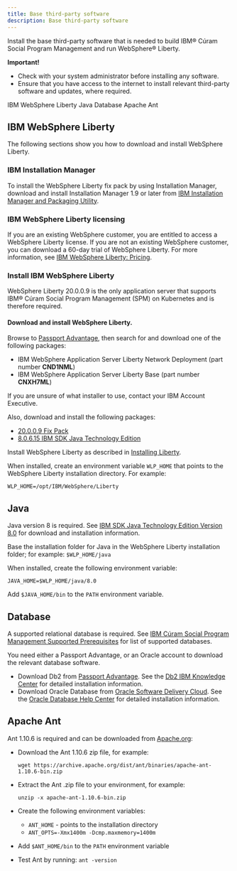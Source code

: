 ```yaml
---
title: Base third-party software
description: Base third-party software
---
```


Install the base third-party software that is needed to build IBM® Cúram Social Program Management and run WebSphere® Liberty.

<InlineNotification kind="warning">

**Important!**

* Check with your system administrator before installing any software.
* Ensure that you have access to the internet to install relevant third-party software and updates, where required.

</InlineNotification>

<AnchorLinks small>
  <AnchorLink>IBM WebSphere Liberty</AnchorLink>
  <AnchorLink>Java</AnchorLink>
  <AnchorLink>Database</AnchorLink>
  <AnchorLink>Apache Ant</AnchorLink>
</AnchorLinks>

## IBM WebSphere Liberty

The following sections show you how to download and install WebSphere Liberty.

### IBM Installation Manager

To install the WebSphere Liberty fix pack by using Installation Manager, download and install Installation Manager 1.9 or later from [IBM Installation Manager and Packaging Utility](https://www.ibm.com/support/pages/installation-manager-and-packaging-utility-download-documents).

### IBM WebSphere Liberty licensing

If you are an existing WebSphere customer, you are entitled to access a WebSphere Liberty license.
If you are not an existing WebSphere customer, you can download a 60-day trial of WebSphere Liberty. For more information, see [IBM WebSphere Liberty: Pricing](https://www.ibm.com/cloud/websphere-liberty/pricing).

### Install IBM WebSphere Liberty

WebSphere Liberty 20.0.0.9 is the only application server that supports IBM® Cúram Social Program Management (SPM) on Kubernetes and is therefore required.

#### Download and install WebSphere Liberty.

Browse to [Passport Advantage](https://www.ibm.com/software/passportadvantage/index.html), then search for and download one of the following packages:

* IBM WebSphere Application Server Liberty Network Deployment (part number **CND1NML**)
* IBM WebSphere Application Server Liberty Base (part number **CNXH7ML**)

If you are unsure of what installer to use, contact your IBM Account Executive.

Also, download and install the following packages:

* [20.0.0.9 Fix Pack](https://www.ibm.com/support/pages/node/6324189)
* [8.0.6.15 IBM SDK Java Technology Edition](https://www.ibm.com/support/pages/node/587245#80615)

Install WebSphere Liberty as described in [Installing Liberty](https://www.ibm.com/support/knowledgecenter/SSEQTP_liberty/com.ibm.websphere.wlp.nd.multiplatform.doc/ae/twlp_inst_top.html).

When installed, create an environment variable `WLP_HOME` that points to the WebSphere Liberty installation directory. For example:

```shell
WLP_HOME=/opt/IBM/WebSphere/Liberty
```

## Java

Java version 8 is required. See
[IBM SDK Java Technology Edition Version 8.0](https://www.ibm.com/support/pages/ibm-sdk-java-technology-edition-version-80-websphere-application-server-using-installation-manager)
for download and installation information.

Base the installation folder for Java in the WebSphere Liberty installation folder; for example: `$WLP_HOME/java`

When installed, create the following environment variable:

`JAVA_HOME=$WLP_HOME/java/8.0`

Add `$JAVA_HOME/bin` to the `PATH` environment variable.

## Database

A supported relational database is required. See [IBM Cúram Social Program Management Supported Prerequisites](https://www.ibm.com/support/pages/ibm-c%C3%BAram-social-program-management-supported-prerequisites) for list of supported databases.

You need either a Passport Advantage, or an Oracle account to download the relevant database software.

* Download Db2 from [Passport Advantage](https://www.ibm.com/software/passportadvantage/index.html).
 See the [Db2 IBM Knowledge Center](https://www.ibm.com/support/knowledgecenter/en/SSEPGG_11.1.0/com.ibm.db2.luw.qb.server.doc/doc/c0060076.html) for detailed installation information.
* Download Oracle Database from [Oracle Software Delivery Cloud](https://edelivery.oracle.com/osdc/faces/SoftwareDelivery).
 See the [Oracle Database Help Center](https://docs.oracle.com/en/database/oracle/oracle-database/12.2/index.html) for detailed installation information.

## Apache Ant

Ant 1.10.6 is required and can be downloaded from [Apache.org](https://archive.apache.org/dist/ant/binaries/):

* Download the Ant 1.10.6 zip file, for example:

  `wget https://archive.apache.org/dist/ant/binaries/apache-ant-1.10.6-bin.zip`
* Extract the Ant .zip file to your environment, for example:

  `unzip -x apache-ant-1.10.6-bin.zip`
* Create the following environment variables:
  * `ANT_HOME` - points to the installation directory
  * `ANT_OPTS=-Xmx1400m -Dcmp.maxmemory=1400m`
* Add `$ANT_HOME/bin` to the `PATH` environment variable

* Test Ant by running: `ant -version`
